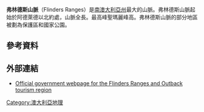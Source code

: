 {{Infobox mountain range
<!-- *** Heading *** -->
| name = Flinders Ranges
| native_name = 
| other_name = 
| category = 
<!-- *** Names **** --> 
| etymology = 
<!-- *** Image *** -->
| photo = Lookout from Devil's-Peak.jpg
| photo_caption = 
| photo_size =
<!-- *** Country *** -->
| country = 澳大利亞
| state = 南澳大利亞州
| region = 
| district = 
<!-- *** Family *** -->
| border =
<!-- *** Locations *** -->
| highest = St Mary Peak
| elevation = {{convert|3842|ft|m|order=flip|abbr=on}}<ref name=EB>{{cite book|title=Britannica Concise Encyclopedia|date=2008|publisher=Encyclopaedia Britannica|isbn=9781593394929|page=682|url=https://books.google.co.uk/books?id=ea-bAAAAQBAJ&pg=PA682&lpg=PA682&dq=%22st+mary+peak%22+3842ft&source=bl&ots=OHqumG_996&sig=s96zBZUV8h9mvi7TXGeGqqPZ7Pw&hl=en&sa=X&ved=0CCwQ6AEwAmoVChMIudTg67GpxwIVSW8-Ch0angCh#v=onepage&q=%22st%20mary%20peak%22&f=false|accessdate=14 August 2015|archive-date=2017-04-14|archive-url=https://web.archive.org/web/20170414081242/https://books.google.co.uk/books?id=ea-bAAAAQBAJ&pg=PA682&lpg=PA682&dq=%22st+mary+peak%22+3842ft&source=bl&ots=OHqumG_996&sig=s96zBZUV8h9mvi7TXGeGqqPZ7Pw&hl=en&sa=X&ved=0CCwQ6AEwAmoVChMIudTg67GpxwIVSW8-Ch0angCh#v=onepage&q=%22st%20mary%20peak%22&f=false|dead-url=no}}</ref>
| lat_d = | lat_m = | lat_s = | lat_NS =
| long_d = | long_m = | long_s = | long_EW =
| range_lat_d=30|range_lat_m=55|range_lat_NS=S
| range_long_d=138|range_long_m=37|range_long_EW=E
|region_code=AU
<!-- *** Dimensions *** -->
| length = {{convert|265|mi|km|order=flip|abbr=on|sigfig=2}}<ref name=Schultz>{{cite book|last1=Schultz|first1=Patricia|title=1,000 Places to See Before You Die|url=https://archive.org/details/1000placestoseeb0000schu_h0z2|date=2011|publisher=Workman Publishing|isbn=9780761168713|page=[https://archive.org/details/1000placestoseeb0000schu_h0z2/page/658 658]}}<!--|accessdate=14 August 2015--></ref>
| length_orientation = 北/南
| width_km = | width_orientation = 
| area_km2 = 
<!-- *** Features *** -->
| geology =
| orogeny =
| period =
<!-- *** Maps *** -->
| map =South Australia
| map_caption = 
| map_background = 
| map_location =
| map_locator =
}}
'''弗林德斯山脈'''（Flinders Ranges）是[[南澳大利亞州|南澳大利亞州]]最大的山脈。弗林德斯山脈起始於阿德萊德以北約{{convert|125|mi|km|order=flip|abbr=on|sigfig=2}}處，山脈全長{{convert|265|mi|km|order=flip|abbr=on|sigfig=2}}。最高峰聖瑪麗峰高{{convert|3842|ft|m|abbr=on|order=flip}}。弗林德斯山脈的部分地區被劃為保護區和國家公園。
==參考資料==
{{Reflist}}
==外部連結==
*[http://www.southaustralia.com/en/places-to-go/flinders-ranges-and-outback Official government webpage for the Flinders Ranges and Outback tourism region] {{Wayback|url=http://www.southaustralia.com/en/places-to-go/flinders-ranges-and-outback |date=20161002135553 }}
{{Commons category|Flinders Ranges}}
[[Category:澳大利亞地理|Category:澳大利亞地理]]